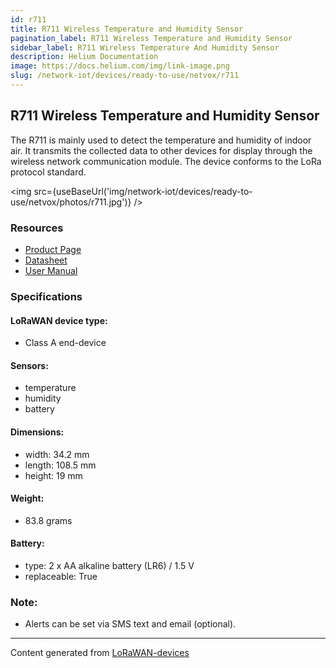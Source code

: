 ```yaml
---
id: r711
title: R711 Wireless Temperature and Humidity Sensor
pagination_label: R711 Wireless Temperature and Humidity Sensor
sidebar_label: R711 Wireless Temperature And Humidity Sensor
description: Helium Documentation
image: https://docs.helium.com/img/link-image.png
slug: /network-iot/devices/ready-to-use/netvox/r711
---
```



## R711 Wireless Temperature and Humidity Sensor

The R711 is mainly used to detect the temperature and humidity of indoor air. It transmits the
collected data to other devices for display through the wireless network communication module. The
device conforms to the LoRa protocol standard.

<img src={useBaseUrl('img/network-iot/devices/ready-to-use/netvox/photos/r711.jpg')} />

### Resources

- [Product Page](http://www.netvox.com.tw/product.asp?pro=R711)
- [Datasheet](http://www.netvox.com.tw/um/R711/R711datasheet.pdf)
- [User Manual](http://www.netvox.com.tw/um/R711/R711Usermanual.pdf)

### Specifications

#### LoRaWAN device type:

- Class A end-device

#### Sensors:

- temperature
- humidity
- battery

#### Dimensions:

- width: 34.2 mm
- length: 108.5 mm
- height: 19 mm

#### Weight:

- 83.8 grams

#### Battery:

- type: 2 x AA alkaline battery (LR6) / 1.5 V
- replaceable: True

### Note:

- Alerts can be set via SMS text and email (optional).

---

Content generated from [LoRaWAN-devices](https://github.com/TheThingsNetwork/lorawan-devices)
